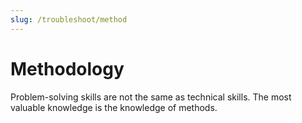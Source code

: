 ```yaml
---
slug: /troubleshoot/method
---
```




# Methodology

Problem-solving skills are not the same as technical skills. The most valuable knowledge is the knowledge of methods.     

<DocCardList items={useCurrentSidebarCategory().items}/>